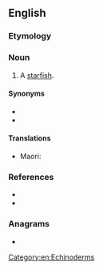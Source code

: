 {{also|seastar|sea-star}}
==English==

===Etymology===
{{compound|en|sea|star}}

===Noun===
{{en-noun}}

# A [[starfish]].

====Synonyms====
* {{l|en|starfish}}
* {{l|en|asteroid}}

====Translations====
{{trans-top|starfish}}
* Maori: {{t|mi|pekapeka}}
{{trans-mid}}
{{trans-bottom}}

===References===
* {{R:OneLook}}
* {{pedia}}

===Anagrams===
* {{anagrams|en|a=aaersst|Ae stars|sea rats|searats|tessara-}}

[[Category:en:Echinoderms]]